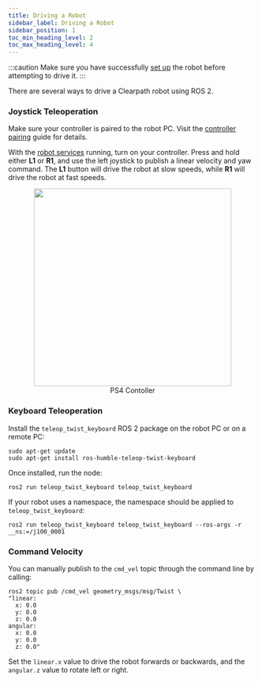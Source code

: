 ```yaml
---
title: Driving a Robot
sidebar_label: Driving a Robot
sidebar_position: 1
toc_min_heading_level: 2
toc_max_heading_level: 4
---
```


:::caution
Make sure you have successfully [set up](../installation/robot) the robot before attempting to drive it.
:::

There are several ways to drive a Clearpath robot using ROS 2.

### Joystick Teleoperation

Make sure your controller is paired to the robot PC. Visit the [controller pairing](../installation/controller) guide for details.

With the [robot services](../installation/robot#robot-services) running, turn on your controller. Press and hold
either **L1** or **R1**, and use the left joystick to publish a linear velocity and yaw command. The **L1** button
will drive the robot at slow speeds, while **R1** will drive the robot at fast speeds.

<center>
  <figure>
    <img
      src="/img/robot_images/common_images/controller_ps4.png"
      width="400"
    />
    <figcaption>PS4 Contoller</figcaption>
  </figure>
</center>

### Keyboard Teleoperation

Install the `teleop_twist_keyboard` ROS 2 package on the robot PC or on a remote PC:

```
sudo apt-get update
sudo apt-get install ros-humble-teleop-twist-keyboard
```

Once installed, run the node:

```
ros2 run teleop_twist_keyboard teleop_twist_keyboard
```

If your robot uses a namespace, the namespace should be applied to `teleop_twist_keyboard`:

```
ros2 run teleop_twist_keyboard teleop_twist_keyboard --ros-args -r __ns:=/j100_0001
```

### Command Velocity

You can manually publish to the `cmd_vel` topic through the command line by calling:

```
ros2 topic pub /cmd_vel geometry_msgs/msg/Twist \
"linear:
  x: 0.0
  y: 0.0
  z: 0.0
angular:
  x: 0.0
  y: 0.0
  z: 0.0"
```

Set the `linear.x` value to drive the robot forwards or backwards, and the `angular.z` value to rotate left or right.
